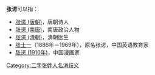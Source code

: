 '''张谔'''可以指：
* [[张谔_(唐朝)|张谔 (唐朝)]]，唐朝诗人
* [[张谔_(南唐)|张谔 (南唐)]]，南唐政治人物
* [[张谔_(清朝)|张谔 (清朝)]]，清朝医生
* [[张士一|张士一]]（1886年－1969年），原名张谔，中国英语教育家
* [[张谔_(1910年)|张谔 (1910年)]]，中国漫画家

{{disambig}}

[[Category:二字张姓人名消歧义|Category:二字张姓人名消歧义]]